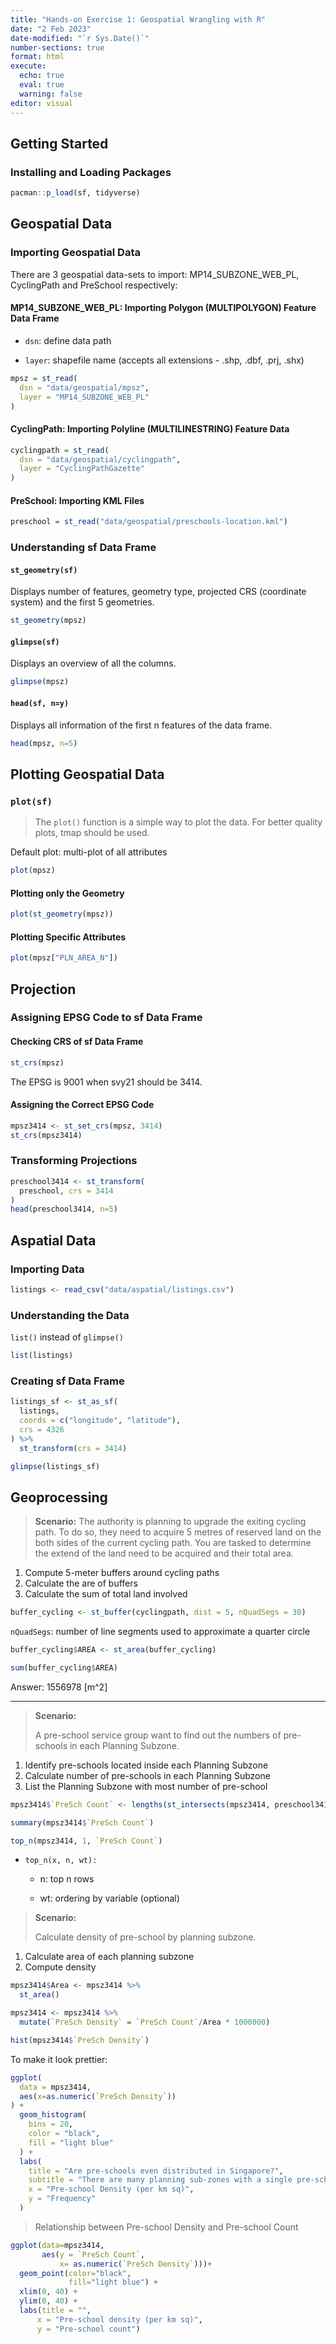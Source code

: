 ```yaml
---
title: "Hands-on Exercise 1: Geospatial Wrangling with R"
date: "2 Feb 2023"
date-modified: "`r Sys.Date()`"
number-sections: true
format: html
execute: 
  echo: true
  eval: true
  warning: false
editor: visual
---
```


## Getting Started

### Installing and Loading Packages

```r
pacman::p_load(sf, tidyverse)
```

## Geospatial Data

### Importing Geospatial Data

There are 3 geospatial data-sets to import: MP14_SUBZONE_WEB_PL, CyclingPath and PreSchool respectively:

#### MP14_SUBZONE_WEB_PL: Importing Polygon (MULTIPOLYGON) Feature Data Frame

-   `dsn`: define data path

-   `layer`: shapefile name (accepts all extensions - .shp, .dbf, .prj, .shx)

```r
mpsz = st_read(
  dsn = "data/geospatial/mpsz",
  layer = "MP14_SUBZONE_WEB_PL"
)
```

#### CyclingPath: Importing Polyline (MULTILINESTRING) Feature Data

```r
cyclingpath = st_read(
  dsn = "data/geospatial/cyclingpath",
  layer = "CyclingPathGazette"
)
```

#### PreSchool: Importing KML Files

```r
preschool = st_read("data/geospatial/preschools-location.kml")
```

### Understanding sf Data Frame

#### `st_geometry(sf)`

Displays number of features, geometry type, projected CRS (coordinate system) and the first 5 geometries.

```r
st_geometry(mpsz)
```

#### `glimpse(sf)`

Displays an overview of all the columns.

```r
glimpse(mpsz)
```

#### `head(sf, n=y)`

Displays all information of the first n features of the data frame.

```r
head(mpsz, n=5)
```

## Plotting Geospatial Data

### `plot(sf)`

> The `plot()` function is a simple way to plot the data. For better quality plots, tmap should be used.

Default plot: multi-plot of all attributes

```r
plot(mpsz)
```

#### Plotting only the Geometry

```r
plot(st_geometry(mpsz))
```

#### Plotting Specific Attributes

```r
plot(mpsz["PLN_AREA_N"])
```

## Projection

### Assigning EPSG Code to sf Data Frame

#### Checking CRS of sf Data Frame

```r
st_crs(mpsz)
```

The EPSG is 9001 when svy21 should be 3414.

#### Assigning the Correct EPSG Code

```r
mpsz3414 <- st_set_crs(mpsz, 3414)
st_crs(mpsz3414)
```

### Transforming Projections

```r
preschool3414 <- st_transform(
  preschool, crs = 3414
)
head(preschool3414, n=5)
```

## Aspatial Data

### Importing Data

```r
listings <- read_csv("data/aspatial/listings.csv")
```

### Understanding the Data

`list()` instead of `glimpse()`

```r
list(listings)
```

### Creating sf Data Frame

```r
listings_sf <- st_as_sf(
  listings,
  coords = c("longitude", "latitude"),
  crs = 4326
) %>%
  st_transform(crs = 3414)
```

```r
glimpse(listings_sf)
```

## Geoprocessing

> **Scenario:**
> The authority is planning to upgrade the exiting cycling path. To do so, they need to acquire 5 metres of reserved land on the both sides of the current cycling path. You are tasked to determine the extend of the land need to be acquired and their total area.

1.  Compute 5-meter buffers around cycling paths
2.  Calculate the are of buffers
3.  Calculate the sum of total land involved

```r
buffer_cycling <- st_buffer(cyclingpath, dist = 5, nQuadSegs = 30)
```

`nQuadSegs`: number of line segments used to approximate a quarter circle

```r
buffer_cycling$AREA <- st_area(buffer_cycling)
```

```r
sum(buffer_cycling$AREA)
```

Answer: 1556978 \[m\^2\]

------------------------------------------------------------------------

> **Scenario:**
>
> A pre-school service group want to find out the numbers of pre-schools in each Planning Subzone.

1.  Identify pre-schools located inside each Planning Subzone
2.  Calculate number of pre-schools in each Planning Subzone
3.  List the Planning Subzone with most number of pre-school

```r
mpsz3414$`PreSch Count` <- lengths(st_intersects(mpsz3414, preschool3414))
```

```r
summary(mpsz3414$`PreSch Count`)
```

```r
top_n(mpsz3414, 1, `PreSch Count`)
```

-   `top_n(x, n, wt):`

    -   n: top n rows

    -   wt: ordering by variable (optional)

> **Scenario:**
>
> Calculate density of pre-school by planning subzone.

1.  Calculate area of each planning subzone
2.  Compute density

```r
mpsz3414$Area <- mpsz3414 %>%
  st_area()
```

```r
mpsz3414 <- mpsz3414 %>%
  mutate(`PreSch Density` = `PreSch Count`/Area * 1000000)
```

```r
hist(mpsz3414$`PreSch Density`)
```

To make it look prettier:

```r
ggplot(
  data = mpsz3414,
  aes(x=as.numeric(`PreSch Density`))
) +
  geom_histogram(
    bins = 20,
    color = "black",
    fill = "light blue"
  ) +
  labs(
    title = "Are pre-schools even distributed in Singapore?",
    subtitle = "There are many planning sub-zones with a single pre-school, on the other hand, \nthere are two planning sub-zones with at least 20 pre-schools",
    x = "Pre-school Density (per km sq)",
    y = "Frequency"
  )
```

> Relationship between Pre-school Density and Pre-school Count

```r
ggplot(data=mpsz3414, 
       aes(y = `PreSch Count`, 
           x= as.numeric(`PreSch Density`)))+
  geom_point(color="black", 
             fill="light blue") +
  xlim(0, 40) +
  ylim(0, 40) +
  labs(title = "",
      x = "Pre-school density (per km sq)",
      y = "Pre-school count")
```
